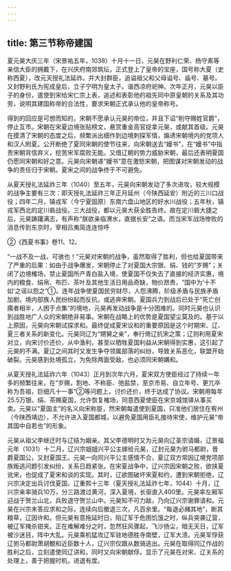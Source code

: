 ```yaml
---
---
---
```

title: 第三节称帝建国
---



夏元昊大庆三年（宋景祐五年，1038）十月十一日，元昊在野利仁荣、杨守素等亲信大臣的拥戴下，在兴庆府南郊筑坛，正式登上了皇帝的宝座，国号称大夏（史称西夏），改元天授礼法延祚。并大封群臣，追谥祖父和父母谥号、庙号、墓号。又封野利氏为宪成皇后，立子宁明为皇太子。谐西凉府祀神。次年正月，元昊以臣子的身份，遣使到宋给宋仁宗上表，追述和表彰他的祖先同中原皇朝的关系及其功劳，说明其建国称帝的合法性，要求宋朝正式承认他的皇帝称号。

得到的回应是可想而知的，宋朝不愿承认元昊的帝位，并且下诏“削夺赐姓官爵”，停止互市。宋朝在宋夏边境张贴榜文，悬赏重金高官捉拿元昊，或献其首级。元昊在摸清了宋朝的态度之后，频繁派出细作到边境刺探军情，煽诱宋朝境内的党项人和汉人附夏。公开断绝了夏同宋朝的使节往来，向宋朝送去“嫚书”，在“嫚书”中指责宋朝背信弃义，挖苦宋军腐败无能。又借辽朝的势力威胁宋朝，最后还表明夏国仍愿同宋朝和好之意。元昊向宋朝递“嫚书”意在激怒宋朝，把图谋对宋朝发动的战争的责任归于宋朝。夏宋之间的战争终于不可避免。

从夏天授礼法延祚三年（1040）至五年，元昊向宋朝发动了多次进攻，较大规模的战争主要有三次：即天授礼法延祚三年正月延州（今陕西延安）附近的三川口战役；四年二月，镇戎军（今宁夏固原）东南六盘山地区的好水川战役；五年秋，镇戎军西北的定川砦战役。三大战役，都以元昊大获全胜告终。故在定川砦大捷之后，元昊踌躇满志，有声称“朕欲亲临渭水，直据长安”之语。而当宋军战场惨败的消息传到东京时，宰相吕夷简连连惊呼

②《西夏书事》卷11、12。

“一战不及一战，可骇也！”元昊对宋朝的战争，虽然取得了胜利，但也给夏国带来了严重的后果：如由于战争爆发，宋朝停止了对夏国大宗银、绢、钱的“岁赐”；关闭了边境榷场，禁止夏国所产青白盐入境，使夏国不仅失去了直接的经济实惠，境内的粮食、绢帛、布匹、茶叶及其他生活日用品奇缺，物价昂贵，“国中为‘十不如’之谣以怨之”①。连年战争使夏国民穷财尽，人怨沸腾，阶级矛盾与民族矛盾加剧，境内部族人民纷纷起而反抗，或逃奔宋朝。夏国兵力到战后已处于“死亡创痍者相半，人困于点集”的境地，元昊再发动战争是十分困难的。同时元昊也认识到战胜地广人众的宋朝绝非易事。宋朝在战略上的优势是夏国望尘莫及的。基于以上原因，元昊向宋朝试探求和。最终促成夏宋议和的重要原因是这个时期宋、辽、夏三者关系的新变化。元昊同辽为“甥舅之亲”，奉行倚辽抗宋之策；辽则利用夏宋对立，向宋讨价还价，从中渔利，甚至以牺牲夏国利益从宋朝得到实惠，这引起了元昊的不满。夏辽之间其时又发生争夺领属部落的纠纷，导致关系恶化，联盟开始破裂。元昊感到处境孤立，为免除两面受敌，也必须同宋朝媾和。

从夏天授礼法延祚六年（1043）正月到次年六月，夏宋双方使臣经过了持续一年多的频繁往来，在“岁赐，割地、不称臣、弛盐禁，至京市易、自立年号、更兀卒称为吾祖，巨细凡十一事”②等问题上，讨价还价，终于达成了协议。宋朝用每年25.5万银、绢、茶赐夏国，允许恢复榷场，同意西夏使臣在宋京城馆驿从事买卖。元昊以“夏国主”的名义向宋称臣，然宋朝每遣使到夏国，只准他们居住在宥州（今陕西靖边），不允许进入夏国都城，以避免夏国用臣礼接待宋使，维护元昊“帝其国中自若也”的形象。

元昊从祖父李继迁时与辽结为姻亲。其父李德明时又为元昊向辽圣宗请婚，辽景福元年（1031）十二月，辽兴宗姐姐兴平公主嫁给元昊，辽封元昊为驸马都尉，晋爵夏国公，又封夏国王。元昊一向同兴平公主感情不合，夏辽双方常因辽境党项部族叛逃问题引发纠纷，关系日趋紧张。在宋夏战争中，辽兴宗因宋朝之败，欲挟夏讹宋，也促成了夏宋和谈的实现。其时，辽欲图破坏宋夏和约，遭到宋朝拒绝，辽兴宗决定出兵讨伐夏国。辽重熙十三年（夏天授礼法延祚七年，1044）十月，辽兴宗亲率骑兵10万，分三路渡过黄河，深入夏境，长驱直入400里。元昊率左厢军迎战于贺兰山北，兵败退守贺兰山中。元昊知不可力敌，乃向辽兴宗谢罪请和。元昊在兴宗未答应求和之际，连续向后撤退三次，凡百余里。“每退必赭其地”，断其粮草，辽因许和。但元昊有意拖延时日，陷辽军于危困饥饿之时，纵兵突袭辽营，被辽军掩杀钳夹。正在难解难分之时，忽然狂风骤起，飞沙扬尘，暗无天日，辽军被沙迷目，阵中大乱。元昊乘机猛攻辽军驻地德胜寺南壁，辽军大溃。元昊军俘获辽驸马都尉萧胡覩和近臣数十人，辽兴宗仅跟从数骑逃出。元昊在取得同辽作战的胜利之后，立刻遣使同辽讲和，同时又向宋朝献俘。显示了元昊在对宋、辽关系的处理上，善于把握时机，进退有度。